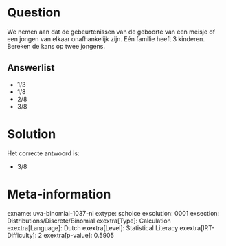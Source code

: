 Question
========

We nemen aan dat de gebeurtenissen van de geboorte van een meisje of een
jongen van elkaar onafhankelijk zijn. Eén familie heeft 3 kinderen.
Bereken de kans op twee jongens.


Answerlist
----------

* 1/3
* 1/8
* 2/8
* 3/8

Solution
========

Het correcte antwoord is: 

* 3/8

Meta-information
================
exname: uva-binomial-1037-nl
extype: schoice
exsolution: 0001
exsection: Distributions/Discrete/Binomial
exextra[Type]: Calculation
exextra[Language]: Dutch
exextra[Level]: Statistical Literacy
exextra[IRT-Difficulty]: 2
exextra[p-value]: 0.5905
